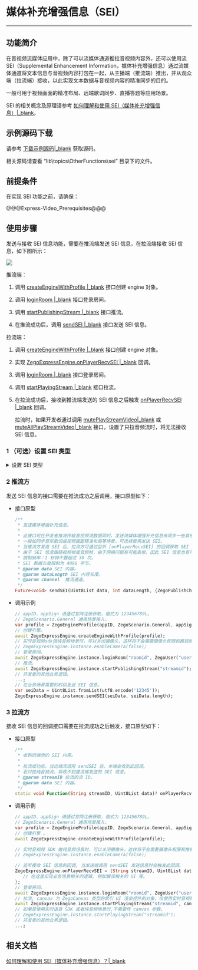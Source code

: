# 媒体补充增强信息（SEI）

- - -

## 功能简介

在音视频流媒体应用中，除了可以流媒体通道推拉音视频内容外，还可以使用流 SEI（Supplemental Enhancement Information，媒体补充增强信息）通过流媒体通道将文本信息与音视频内容打包在一起，从主播端（推流端）推出，并从观众端（拉流端）接收，以此实现文本数据与音视频内容的精准同步的目的。  
  
一般可用于视频画面的精准布局、远端歌词同步、直播答题等应用场景。


<div class="mk-hint">

SEI 的相关概念及原理请参考 [如何理解和使用 SEI（媒体补充增强信息）\|_blank](https://doc-zh.zego.im/faq/sei)。 
</div>

## 示例源码下载

请参考 [下载示例源码\|_blank](!DownloadDemo/DownloadDemo) 获取源码。

相关源码请查看 “lib\topics\OtherFunctions\sei” 目录下的文件。

## 前提条件

在实现 SEI 功能之前，请确保：

@@@Express-Video_Prerequisites@@@


## 使用步骤

发送与接收 SEI 信息功能，需要在推流端发送 SEI 信息，在拉流端接收 SEI 信息，如下图所示：

<img src="/Pics/Common/ZegoExpressEngine/send_and_recv_sei_flutter_new.png" />

推流端：

1. 调用 [createEngineWithProfile \|_blank](/unique-api/express-video-sdk/zh/dart_flutter/zego_express_engine/ZegoExpressEngine/createEngineWithProfile.html) 接口创建 engine 对象。

2. 调用 [loginRoom \|_blank](/unique-api/express-video-sdk/zh/dart_flutter/zego_express_engine/ZegoExpressEngineRoom/loginRoom.html) 接口登录房间。

3. 调用 [startPublishingStream \|_blank](/unique-api/express-video-sdk/zh/dart_flutter/zego_express_engine/ZegoExpressEnginePublisher/startPublishingStream.html) 接口推流。

4. 在推流成功后，调用 [sendSEI \|_blank](/unique-api/express-video-sdk/zh/dart_flutter/zego_express_engine/ZegoExpressEnginePublisher/sendSEI.html) 接口发送 SEI 信息。

拉流端：

1. 调用 [createEngineWithProfile \|_blank](/unique-api/express-video-sdk/zh/dart_flutter/zego_express_engine/ZegoExpressEngine/createEngineWithProfile.html) 接口创建 engine 对象。

2. 实现 [ZegoExpressEngine.onPlayerRecvSEI \|_blank](/unique-api/express-video-sdk/zh/dart_flutter/zego_express_engine/ZegoExpressEngine/onPlayerRecvSEI.html) 回调。

3. 调用 [loginRoom \|_blank](/unique-api/express-video-sdk/zh/dart_flutter/zego_express_engine/ZegoExpressEngineRoom/loginRoom.html) 接口登录房间。

4. 调用 [startPlayingStream \|_blank](/unique-api/express-video-sdk/zh/dart_flutter/zego_express_engine/ZegoExpressEnginePlayer/startPlayingStream.html) 接口拉流。

5. 在拉流成功后，接收到推流端发送的 SEI 信息之后触发 [onPlayerRecvSEI \|_blank](/unique-api/express-video-sdk/zh/dart_flutter/zego_express_engine/ZegoExpressEngine/onPlayerRecvSEI.html) 回调。

    <div class="mk-hint">

    拉流时，如果开发者通过调用 [mutePlayStreamVideo\|_blank](/unique-api/express-video-sdk/zh/dart_flutter/zego_express_engine/ZegoExpressEnginePlayer/mutePlayStreamVideo.html) 或 [muteAllPlayStreamVideo\|_blank](/unique-api/express-video-sdk/zh/dart_flutter/zego_express_engine/ZegoExpressEnginePlayer/muteAllPlayStreamVideo.html) 接口，设置了只拉音频流时，将无法接收 SEI 信息。
    </div>

### 1 （可选）设置 SEI 类型

<details class="zg-primary">
    <summary>设置 SEI 类型</summary>

由于 SDK 默认使用 ZEGO 自行定义的 SEI（nalu type = 6, payload type = 243）类型打包，且此类型是 SEI 标准未规定的类型，因此跟视频编码器或者视频文件中的 SEI 不存在冲突。

但当开发者需要使用第三方解码器解码时（如 FFmpeg），会导致解不出正确的 SEI，此时需要在推流前调用 [setSEIConfig \|_blank](/unique-api/express-video-sdk/zh/dart_flutter/zego_express_engine/ZegoExpressEnginePublisher/setSEIConfig.html) 接口更换 SDK 发送 SEI 的类型，使用 UserUnregister 的 SEI（nalu type = 6, payload type = 5）类型打包。

<div class="mk-hint">

仅当开发者使用第三方解码器解码 SEI 时需要执行该步骤。  
</div>

- 接口原型

    ```dart
    /**
     * 设置媒体增强补充信息（SEI）类型。
     *
     * 必须在推流之前设置。
     *
     * @param config SEI 配置属性。默认使用 ZEGO 定义的 SEI 类型。
     */
    Future<void> setSEIConfig(ZegoSEIConfig config);
    ```


- 调用示例

    ```dart
    var engineConfig = ZegoEngineConfig();
    // 通过 advancedConfig 设置 uuid 过滤字段，设置之后 SDK 只会抛出前 12 个字节为开发者所设置 uuid 的 SEI。
    // 其他用户通过 [onPlayerRecvSEI] 收到的 SEI 信息前 12 个字节一定是 zegozegozego，其他会被过滤。
    engineConfig.advancedConfig = {"unregister_sei_filter":"zegozegozego"};
    await ZegoExpressEngine.setEngineConfig(engineConfig);

    // appID、appSign 请通过官网注册获取，格式为 123456789L 。
    // ZegoScenario.General 通用场景接入 。
    var profile = ZegoEngineProfile(appID, ZegoScenario.General, appSign: appSign);
    // 创建引擎 。
    await ZegoExpressEngine.createEngineWithProfile(profile);
    // 登录房间。
    await ZegoExpressEngine.instance.loginRoom("roomid", ZegoUser("userid_1", "username_1"));

    // 采用 H.264 的 SEI (nalu type = 6,payload type = 5) 类型打包，因为视频编码器自身会产生 payload type 为 5 的 SEI，或者使用视频文件推流时，视频文件中也可能存在这样的 SEI，所以使用此类型时，用户需要把 uuid + content 当作 buffer 塞给 SEI 发送接口；此时为了区别视频编码器自身产生的 SEI， App 在发送此类型 SEI 时，可以填写业务特定的 uuid（uuid 长度为 16 字节），接收方使用 SDK 解析 payload type 为 5 的 SEI 时，会根据设置的过滤字符串过滤出 uuid 相符的 SEI 抛给业务，如果没有设置过滤字符串，SDK 会把所有收到的 SEI 都抛给开发者。
    var seiConfig = ZegoSEIConfig(ZegoSEIType.UserUnregister);
    await ZegoExpressEngine.instance.setSEIConfig(seiConfig);

    // 开始推流。
    ZegoExpressEngine.instance.startPublishingStream("STREAM_ID");
    ```
</details>


### 2 推流方

发送 SEI 信息的接口需要在推流成功之后调用，接口原型如下：

- 接口原型

    ```dart
    /**
     * 发送媒体增强补充信息。
     *
     * 此接口可在开发者推流传输音视频流数据同时，发送流媒体增强补充信息来同步一些其他附加信息。
     * 一般如同步音乐歌词或视频画面精准布局等场景，可选择使用发送 SEI。
     * 当推流方发送 SEI 后，拉流方可通过监听 [onPlayerRecvSEI] 的回调获取 SEI 内容。
     * 由于 SEI 信息跟随视频帧或音频帧，由于网络问题有可能丢帧，因此 SEI 信息也有可能丢，为解决这种情况，应该在限制频率内多发几次。
     * 限制频率：1 秒钟不要超过 30 次。
     * SEI 数据长度限制为 4096 字节。
     * @param data SEI 内容。
     * @param dataLength SEI 内容长度。
     * @param channel  推流通道。
     */
    Future<void> sendSEI(Uint8List data, int dataLength, {ZegoPublishChannel? channel});
    ```

- 调用示例

    ```dart
    // appID、appSign 请通过官网注册获取，格式为 123456789L。 
    // ZegoScenario.General 通用场景接入。 
    var profile = ZegoEngineProfile(appID, ZegoScenario.General, appSign: appSign));
    // 创建引擎。 
    await ZegoExpressEngine.createEngineWithProfile(profile);
    // 实时音视频sdk做纯音频场景时，可以关闭摄像头，这样将不会需要摄像头权限和推视频流。
    // ZegoExpressEngine.instance.enableCamera(false);
    // 登录房间。
    await ZegoExpressEngine.instance.loginRoom("roomid", ZegoUser("userid_1", "username_1"));
    // 推流。
    await ZegoExpressEngine.instance.startPublishingStream("streamid");
    // 开发者的其他业务逻辑。
    ...;
    // 在业务场景需要的时机发送 SEI 信息。
    var seiData = Uint8List.fromList(utf8.encode('12345'));
    ZegoExpressEngine.instance.sendSEI(seiData, seiData.length);
    ```

### 3 拉流方

接收 SEI 信息的回调接口需要在拉流成功之后触发，接口原型如下：

- 接口原型

    ```dart
    /**
     * 收到远端流的 SEI 内容。
     *
     * 拉流成功后，当远端流调用 sendSEI 后，本端会收到此回调。
     * 若只拉纯音频流，将收不到推流端发送的 SEI 信息。
     * @param streamID 拉流的流 ID。
     * @param data SEI 内容。
     */
    static void Function(String streamID, Uint8List data)? onPlayerRecvSEI;
    ```

- 调用示例

    ```dart
    // appID、appSign 请通过官网注册获取，格式为 123456789L。
    // ZegoScenario.General 通用场景接入。
    var profile = ZegoEngineProfile(appID, ZegoScenario.General, appSign: appSign));
    // 创建引擎 。
    await ZegoExpressEngine.createEngineWithProfile(profile);

    // 实时音视频 SDK 做纯音频场景时，可以关闭摄像头，这样将不会需要摄像头权限和推视频流。
    // ZegoExpressEngine.instance.enableCamera(false);

    // 监听接收 SEI 信息的回调, 当发送端调用 sendSEI 发送信息时会触发此回调。
    ZegoExpressEngine.onPlayerRecvSEI = (String streamID, Uint8List data) {
       // 在这里实现业务场景相关的逻辑, 例如展现相关的 UI 等。
    };
    // 登录房间。
    await ZegoExpressEngine.instance.loginRoom("roomid", ZegoUser("userid_2", "username_2"));
    // 拉流, canvas 为 ZegoCanvas 类型的索引 UI 渲染控件的对象，仅使用实时音视频 SDK 或者实时音视频场景时,需传 canvas 参数。
    await ZegoExpressEngine.instance.startPlayingStream("streamid", canvas: canvas);
    // 如果是使用实时语音 SDK 或者纯音频场景时,不需要传 canvas 参数。
    // ZegoExpressEngine.instance.startPlayingStream("streamid");    
    // 开发者的其他业务逻辑。
    ...;
    ```

## 相关文档

[如何理解和使用 SEI（媒体补充增强信息）？\|_blank](https://doc-zh.zego.im/faq/sei)
